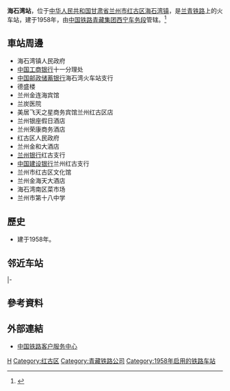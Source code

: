 {{Infobox China railway station
|车站名称 = 海石湾站
|图片 = 
|图片介绍 = 
|车站拼音 = Haishiwan
|英文名称 = Haishiwan Railway Station
|车站代码 = 43445<ref>{{cite book|title=中华人民共和国铁路车站代码（GB/T 10302-2010）|publisher=中国标准出版社|year=2010|isbn=155066140495|ignore-isbn-error=true|pages=13}}</ref>
|电报码 = HSO
|拼音码 = HSW
|车站地址 = [[甘肃省|甘肃省]][[兰州市|兰州市]][[红古区|红古区]][[海石湾镇|海石湾镇]]
|坐标 = 
|归属 = [[中国铁路青藏集团|中国铁路青藏集团]][[西宁车务段|西宁车务段]]
|线路 = [[兰青铁路|兰青铁路]]，[[窑街铁路|窑街铁路]]
|车站等级 = [[二等站_(中铁)|二等站]]
|月台数目 = 
|股道数目 = 
}}
'''海石湾站'''，位于[[中华人民共和国|中华人民共和国]][[甘肃省|甘肃省]][[兰州市|兰州市]][[红古区|红古区]][[海石湾镇|海石湾镇]]，是[[兰青铁路|兰青铁路]]上的火车站，建于1958年，由[[中国铁路青藏集团|中国铁路青藏集团]][[西宁车务段|西宁车务段]]管辖。<ref>{{Cite web|title=海石湾火车站介绍|url=http://search.huochepiao.com/huochezhan/jieshao/206.htm|accessdate=2018-02-09|archiveurl=https://web.archive.org/web/20180209182218/http://search.huochepiao.com/huochezhan/jieshao/206.htm|archivedate=2018-02-09|dead-url=no}}</ref>
==車站周邊==
* 海石湾镇人民政府
* [[中国工商银行|中国工商银行]]十一分理处
* [[中国邮政储蓄银行|中国邮政储蓄银行]]海石湾火车站支行
* 德盛楼
* 兰州金连海宾馆
* 兰炭医院
* 美居飞天之星商务宾馆兰州红古区店
* 兰州银座假日酒店
* 兰州荣康商务酒店
* 红古区人民政府
* 兰州金和大酒店
* [[兰州银行|兰州银行]]红古支行
* [[中国建设银行|中国建设银行]]兰州红古支行
* 兰州市红古区文化馆
* 兰州金海天大酒店
* 海石湾南区菜市场
* 兰州市第十八中学

==歷史==
* 建于1958年。
==邻近车站==
{{start rail box|[[File:China_Railways.svg|16px]] [[中国铁路|中国铁路]]}}
{{s-inop|[[水车湾站|水车湾站]]|{{站|兰州}}方向}}
{{s-line|[[兰青铁路|兰青铁路]]<br />海石湾站}}
{{s-inop|[[老鸦城站|老鸦城站]]|{{站|西宁}}方向}}
|-
{{Terminus}}
{{s-line|[[窑街铁路|窑街铁路]]<br/>海石湾站}}
{{s-inop|[[窑街站|窑街站]]|{{站|淌沟}}方向}}
{{end box}}

==參考資料==
{{reflist}}
==外部連結==
* [http://www.12306.cn/mormhweb/ 中国铁路客户服务中心] {{Wayback|url=http://www.12306.cn/mormhweb/ |date=20180205163941 }}
{{China-rail-stub}}

{{兰青铁路}}
[[Category:兰州市铁路车站|H]]
[[Category:红古区|Category:红古区]]
[[Category:青藏铁路公司|Category:青藏铁路公司]]
[[Category:1958年启用的铁路车站|Category:1958年启用的铁路车站]]